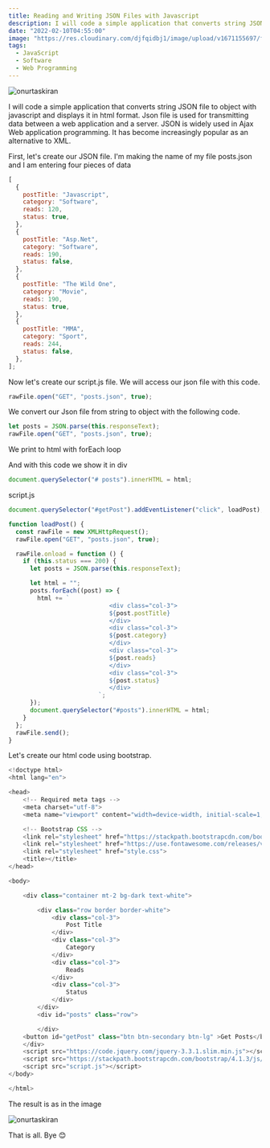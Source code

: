 ```yaml
---
title: Reading and Writing JSON Files with Javascript
description: I will code a simple application that converts string JSON file to object with javascript and displays it
date: "2022-02-10T04:55:00"
image: "https://res.cloudinary.com/djfqidbj1/image/upload/v1671155697/ffjwluhf0a3vy8bvc7ni.jpg"
tags:
  - JavaScript
  - Software
  - Web Programming
---
```


<img
  className="w-full rounded-xl"
  src="https://res.cloudinary.com/djfqidbj1/image/upload/v1671155697/ffjwluhf0a3vy8bvc7ni.jpg"
  alt="onurtaskiran"
/>

I will code a simple application that converts string JSON file to object with javascript and displays it in html format. Json file is used for transmitting data between a web application and a server. JSON is widely used in Ajax Web application programming. It has become increasingly popular as an alternative to XML.

First, let's create our JSON file. I'm making the name of my file posts.json and I am entering four pieces of data

```javascript
[
  {
    postTitle: "Javascript",
    category: "Software",
    reads: 120,
    status: true,
  },
  {
    postTitle: "Asp.Net",
    category: "Software",
    reads: 190,
    status: false,
  },
  {
    postTitle: "The Wild One",
    category: "Movie",
    reads: 190,
    status: true,
  },
  {
    postTitle: "MMA",
    category: "Sport",
    reads: 244,
    status: false,
  },
];
```

Now let's create our script.js file. We will access our json file with this code.

```javascript
rawFile.open("GET", "posts.json", true);
```

We convert our Json file from string to object with the following code.

```javascript
let posts = JSON.parse(this.responseText);
rawFile.open("GET", "posts.json", true);
```

We print to html with forEach loop

And with this code we show it in div

```javascript
document.querySelector("# posts").innerHTML = html;
```

script.js

```javascript
document.querySelector("#getPost").addEventListener("click", loadPost);

function loadPost() {
  const rawFile = new XMLHttpRequest();
  rawFile.open("GET", "posts.json", true);

  rawFile.onload = function () {
    if (this.status === 200) {
      let posts = JSON.parse(this.responseText);

      let html = "";
      posts.forEach((post) => {
        html += `              
                            <div class="col-3">
                            ${post.postTitle}
                            </div>
                            <div class="col-3">
                            ${post.category}
                            </div>
                            <div class="col-3">
                            ${post.reads}
                            </div>
                            <div class="col-3">
                            ${post.status}
                            </div>
                         `;
      });
      document.querySelector("#posts").innerHTML = html;
    }
  };
  rawFile.send();
}
```

Let's create our html code using bootstrap.

```javascript
<!doctype html>
<html lang="en">

<head>
	<!-- Required meta tags -->
	<meta charset="utf-8">
	<meta name="viewport" content="width=device-width, initial-scale=1, shrink-to-fit=no">

	<!-- Bootstrap CSS -->
	<link rel="stylesheet" href="https://stackpath.bootstrapcdn.com/bootstrap/4.1.3/css/bootstrap.min.css">
	<link rel="stylesheet" href="https://use.fontawesome.com/releases/v5.2.0/css/all.css">
	<link rel="stylesheet" href="style.css">
	<title></title>
</head>

<body>

	<div class="container mt-2 bg-dark text-white">

		<div class="row border border-white">
			<div class="col-3">
				Post Title
			</div>
			<div class="col-3">
				Category
			</div>
			<div class="col-3">
				Reads
			</div>
			<div class="col-3">
				Status
			</div>
		</div>
		<div id="posts" class="row">

		</div>
	<button id="getPost" class="btn btn-secondary btn-lg" >Get Posts</button>
	</div>
	<script src="https://code.jquery.com/jquery-3.3.1.slim.min.js"></script>
	<script src="https://stackpath.bootstrapcdn.com/bootstrap/4.1.3/js/bootstrap.min.js"></script>
	<script src="script.js"></script>
</body>

</html>
```

The result is as in the image

<img
  className="w-4/5"
  src="https://res.cloudinary.com/djfqidbj1/image/upload/v1704624979/eiv7fmarianufwbgpjfq.jpg"
  alt="onurtaskiran"
/>

That is all. Bye 😊
